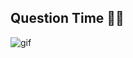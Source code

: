 
## Question Time 🙋‍♂️
![gif](https://media1.tenor.com/images/c0d560233d7a70f5d5c1e2af77796602/tenor.gif?itemid=8761319)